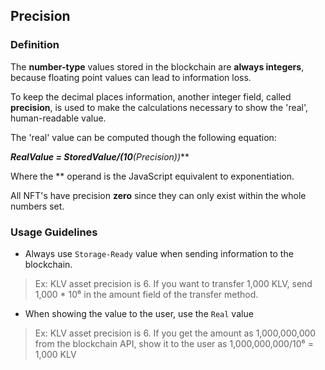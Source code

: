 ## Precision

### Definition

The **number-type** values stored in the blockchain are **always integers**, because floating point values can lead to information loss.

To keep the decimal places information, another integer field, called **precision**, is used to make the calculations necessary to show the 'real', human-readable value.

The 'real' value can be computed though the following equation:

***RealValue = StoredValue/(10**(Precision))***

Where the ** operand is the JavaScript equivalent to exponentiation.

All NFT's have precision **zero** since they can only exist within the whole numbers set.

### Usage Guidelines

- Always use `Storage-Ready` value when sending information to the blockchain.
> Ex: KLV asset precision is 6. If you want to transfer 1,000 KLV, send 1,000 * 10⁶ in the amount field of the transfer method.
>
- When showing the value to the user, use the `Real` value
> Ex: KLV asset precision is 6. If you get the amount as 1,000,000,000 from the blockchain API,
> show it to the user as 1,000,000,000/10⁶ = 1,000 KLV
>
